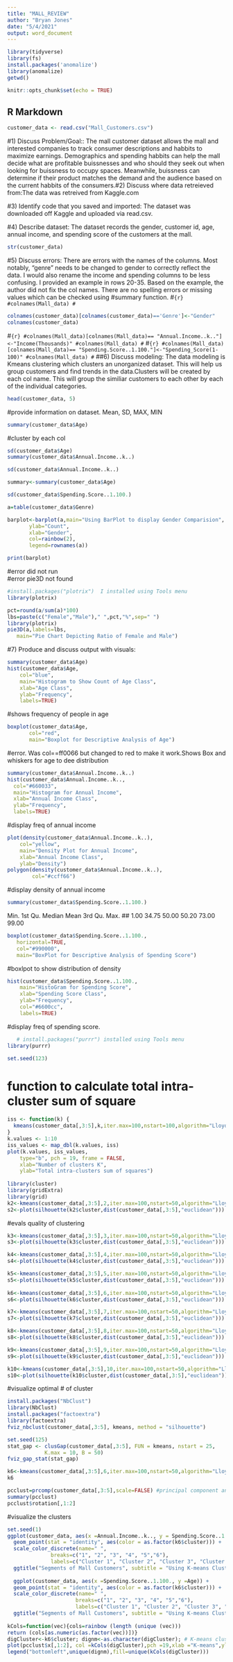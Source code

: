 ```yaml
---
title: "MALL_REVIEW"
author: "Bryan Jones"
date: "5/4/2021"
output: word_document
---
```

```r

library(tidyverse)
library(fs)
install.packages('anomalize')
library(anomalize)
getwd()
```

```r
knitr::opts_chunk$set(echo = TRUE)
```

## R Markdown

```r
customer_data <- read.csv("Mall_Customers.csv")
```


#1) Discuss Problem/Goal:: The mall customer dataset allows the mall and interested companies to track consumer descriptions and habbits to maximize earnings. Demographics and spending habbits can help the mall decide what are profitable buissnesses and who should they seek out when looking for buissness to occupy spaces. Meanwhile, buissness can determine if their product matches the demand and the audience based on the current habbits of the consumers.#2) Discuss where data retreieved from:The data was retreived from Kaggle.com

#3) Identify code that you saved and imported: The dataset was downloaded off Kaggle and uploaded via read.csv.

#4) Describe dataset: The dataset records the gender, customer id, age, annual income, and spending score of the customers at the mall.

```r
str(customer_data)
```



#5) Discuss errors: There are errors with the names of the columns. Most notably, "genre" needs to be changed to gender to correctly reflect the data. I would also rename the income and spending columns to be less confusing. I provided an example in rows 20-35. Based on the example, the author did not fix the col names. There are no spelling errors or missing values which can be checked using #summary function.
#```{r}
#colnames(Mall_data)
#```
```r
colnames(customer_data)[colnames(customer_data)=='Genre']<-"Gender"
colnames(customer_data)
```

#```{r}
#colnames(Mall_data)[colnames(Mall_data)== "Annual.Income..k.."]<-"Income(Thousands)"
#colnames(Mall_data)
#```
#```{r}
#colnames(Mall_data)[colnames(Mall_data)== "Spending.Score..1.100."]<-"Spending_Score(1-100)"
#colnames(Mall_data)
#```
##6) Discuss modeling: The data modeling is Kmeans clustering which clusters an unorganized dataset. This will help us group customers and find trends in the data.Clusters will be created by each col name. This will group the similiar customers to each other by each of the individual categories.

```r
head(customer_data, 5)
```


#provide information on dataset. Mean, SD, MAX, MIN
```r
summary(customer_data$Age)
```


#cluster by each col

```r

sd(customer_data$Age)
summary(customer_data$Annual.Income..k..)

sd(customer_data$Annual.Income..k..)

summary<-summary(customer_data$Age)

sd(customer_data$Spending.Score..1.100.)

a=table(customer_data$Genre)

barplot<-barplot(a,main="Using BarPlot to display Gender Comparision",
       ylab="Count",
       xlab="Gender",
       col=rainbow(2),
       legend=rownames(a))

print(barplot)
```


#error did not run       
#error pie3D not found 

```r

#install.packages("plotrix")  I installed using Tools menu
library(plotrix)

pct=round(a/sum(a)*100)
lbs=paste(c("Female","Male")," ",pct,"%",sep=" ")
library(plotrix)
pie3D(a,labels=lbs,
   main="Pie Chart Depicting Ratio of Female and Male")
```


#7) Produce and discuss output with visuals:  

```r
summary(customer_data$Age)
hist(customer_data$Age,
    col="blue",
    main="Histogram to Show Count of Age Class",
    xlab="Age Class",
    ylab="Frequency",
    labels=TRUE)
```


#shows frequency of people in age   
```r
boxplot(customer_data$Age,
       col="red",
       main="Boxplot for Descriptive Analysis of Age")
```


#error. Was col==ff0066 but changed to red to make it work.Shows Box and whiskers for age to dee distribution

```r
summary(customer_data$Annual.Income..k..)
hist(customer_data$Annual.Income..k..,
  col="#660033",
  main="Histogram for Annual Income",
  xlab="Annual Income Class",
  ylab="Frequency",
  labels=TRUE)
```


#display freq of annual income
```r
  
plot(density(customer_data$Annual.Income..k..),
    col="yellow",
    main="Density Plot for Annual Income",
    xlab="Annual Income Class",
    ylab="Density")
polygon(density(customer_data$Annual.Income..k..),
        col="#ccff66")
```

#display density of annual income   
```r
summary(customer_data$Spending.Score..1.100.)

```

Min. 1st Qu. Median Mean 3rd Qu. Max. 
## 1.00 34.75 50.00 50.20 73.00 99.00

```r
boxplot(customer_data$Spending.Score..1.100.,
   horizontal=TRUE,
   col="#990000",
   main="BoxPlot for Descriptive Analysis of Spending Score")
```


#boxlpot to show distribution of density
```r
hist(customer_data$Spending.Score..1.100.,
    main="HistoGram for Spending Score",
    xlab="Spending Score Class",
    ylab="Frequency",
    col="#6600cc",
    labels=TRUE)
```
   

#display freq of spending score.    
```r
   # install.packages("purrr") installed using Tools menu
library(purrr)

set.seed(123)
```

# function to calculate total intra-cluster sum of square 
```r

iss <- function(k) {
  kmeans(customer_data[,3:5],k,iter.max=100,nstart=100,algorithm="Lloyd" )$tot.withinss
}
k.values <- 1:10
iss_values <- map_dbl(k.values, iss)
plot(k.values, iss_values,
    type="b", pch = 19, frame = FALSE, 
    xlab="Number of clusters K",
    ylab="Total intra-clusters sum of squares")
    
library(cluster) 
library(gridExtra)
library(grid)
k2<-kmeans(customer_data[,3:5],2,iter.max=100,nstart=50,algorithm="Lloyd")
s2<-plot(silhouette(k2$cluster,dist(customer_data[,3:5],"euclidean")))
```

#evals quality of clustering
```r

k3<-kmeans(customer_data[,3:5],3,iter.max=100,nstart=50,algorithm="Lloyd")
s3<-plot(silhouette(k3$cluster,dist(customer_data[,3:5],"euclidean")))

k4<-kmeans(customer_data[,3:5],4,iter.max=100,nstart=50,algorithm="Lloyd")
s4<-plot(silhouette(k4$cluster,dist(customer_data[,3:5],"euclidean")))

k5<-kmeans(customer_data[,3:5],5,iter.max=100,nstart=50,algorithm="Lloyd")
s5<-plot(silhouette(k5$cluster,dist(customer_data[,3:5],"euclidean")))
       
k6<-kmeans(customer_data[,3:5],6,iter.max=100,nstart=50,algorithm="Lloyd")
s6<-plot(silhouette(k6$cluster,dist(customer_data[,3:5],"euclidean")))

k7<-kmeans(customer_data[,3:5],7,iter.max=100,nstart=50,algorithm="Lloyd")
s7<-plot(silhouette(k7$cluster,dist(customer_data[,3:5],"euclidean")))

k8<-kmeans(customer_data[,3:5],8,iter.max=100,nstart=50,algorithm="Lloyd")
s8<-plot(silhouette(k8$cluster,dist(customer_data[,3:5],"euclidean")))

k9<-kmeans(customer_data[,3:5],9,iter.max=100,nstart=50,algorithm="Lloyd")
s9<-plot(silhouette(k9$cluster,dist(customer_data[,3:5],"euclidean")))

k10<-kmeans(customer_data[,3:5],10,iter.max=100,nstart=50,algorithm="Lloyd")
s10<-plot(silhouette(k10$cluster,dist(customer_data[,3:5],"euclidean")))
```

#visualize optimal # of cluster
```r
install.packages("NbClust")
library(NbClust)
install.packages("factoextra")
library(factoextra)
fviz_nbclust(customer_data[,3:5], kmeans, method = "silhouette")
```
```r
set.seed(125)
stat_gap <- clusGap(customer_data[,3:5], FUN = kmeans, nstart = 25,
            K.max = 10, B = 50)
fviz_gap_stat(stat_gap)

k6<-kmeans(customer_data[,3:5],6,iter.max=100,nstart=50,algorithm="Lloyd")
k6

pcclust=prcomp(customer_data[,3:5],scale=FALSE) #principal component analysis
summary(pcclust)
pcclust$rotation[,1:2]
```
#visualize the clusters
```r
set.seed(1)
ggplot(customer_data, aes(x =Annual.Income..k.., y = Spending.Score..1.100.)) + 
  geom_point(stat = "identity", aes(color = as.factor(k6$cluster))) +
  scale_color_discrete(name=" ",
              breaks=c("1", "2", "3", "4", "5","6"),
              labels=c("Cluster 1", "Cluster 2", "Cluster 3", "Cluster 4", "Cluster 5","Cluster 6")) +
  ggtitle("Segments of Mall Customers", subtitle = "Using K-means Clustering")
  
  ggplot(customer_data, aes(x =Spending.Score..1.100., y =Age)) + 
  geom_point(stat = "identity", aes(color = as.factor(k6$cluster))) +
  scale_color_discrete(name=" ",
                      breaks=c("1", "2", "3", "4", "5","6"),
                      labels=c("Cluster 1", "Cluster 2", "Cluster 3", "Cluster 4", "Cluster 5","Cluster 6")) +
  ggtitle("Segments of Mall Customers", subtitle = "Using K-means Clustering")
  
kCols=function(vec){cols=rainbow (length (unique (vec)))
return (cols[as.numeric(as.factor(vec))])}
digCluster<-k6$cluster; dignm<-as.character(digCluster); # K-means clusters
plot(pcclust$x[,1:2], col =kCols(digCluster),pch =19,xlab ="K-means",ylab="classes")
legend("bottomleft",unique(dignm),fill=unique(kCols(digCluster)))
```
